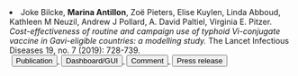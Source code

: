 <li> Joke Bilcke, __Marina Antillon__, Zoë Pieters, Elise Kuylen, Linda Abboud, Kathleen M Neuzil, Andrew J Pollard, A. David Paltiel, Virginia E. Pitzer. _Cost-effectiveness of routine and campaign use of typhoid Vi-conjugate vaccine in Gavi-eligible countries: a modelling study._ The Lancet Infectious Diseases 19, no. 7 (2019): 728-739.  
  <a href="https://dx.doi.org/10.1016/S1473-3099(18)30804-1" style="margin-left: 0.25em" target="_blank">
    <button class="button1">
      <i class="fa-solid fa-feather"> </i> Publication
    </button>
  </a>
  <a href="https://www.coalitionagainsttyphoid.org/resource-tools/cost-effectiveness/" style="margin-left: 0.25em" target="_blank">
    <button class="button1">
      <i class="fa-solid fa-laptop"> </i> Dashboard/GUI
    </button>
  </a>
  <a href="http://dx.doi.org/10.1016/S1473-3099(19)30054-4" style="margin-left: 0.25em" target="_blank">
    <button class="button1">
      <i class="fa-solid fa-comment"> </i> Comment
    </button>
  </a>
  <a href="https://www.coalitionagainsttyphoid.org/what-is-optimal/" style="margin-left: 0.25em" target="_blank">
    <button class="button1">
      <i class="fa-solid fa-newspaper"> </i> Press release
    </button>
  </a>
</li>
